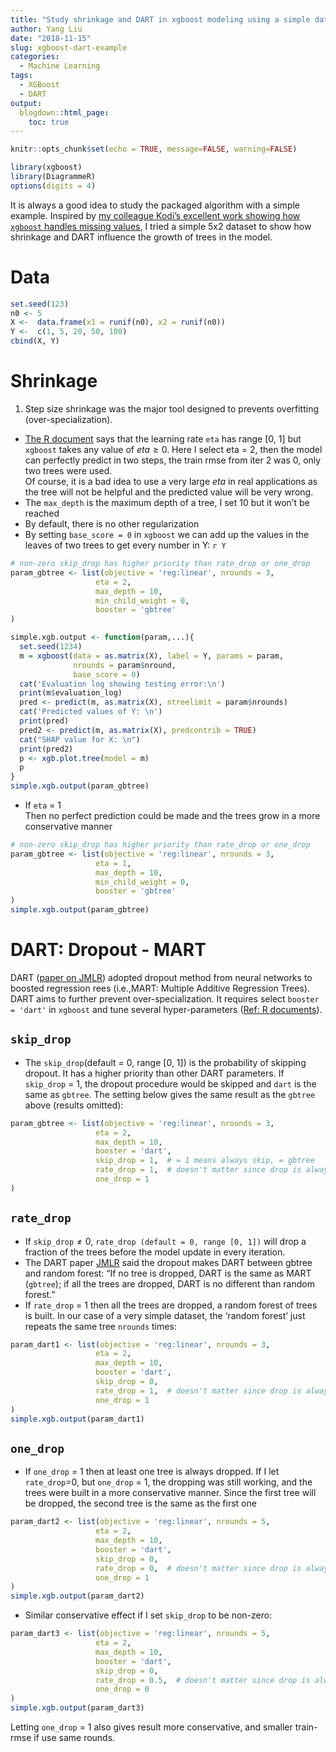 ```yaml
---
title: "Study shrinkage and DART in xgboost modeling using a simple dataset"
author: Yang Liu
date: "2018-11-15"
slug: xgboost-dart-example
categories:
  - Machine Learning
tags:
  - XGBoost
  - DART
output:
  blogdown::html_page:
    toc: true
---
```


```r
knitr::opts_chunk$set(echo = TRUE, message=FALSE, warning=FALSE)
```

```r
library(xgboost)
library(DiagrammeR)
options(digits = 4)
```

It is always a good idea to study the packaged algorithm with a simple example. Inspired by [my colleague Kodi's excellent work showing how `xgboost` handles missing values](http://arfer.net/w/xgboost-sparsity), I tried a simple 5x2 dataset to show how shrinkage and DART influence the growth of trees in the model.

# Data
```r
set.seed(123)
n0 <- 5
X <-  data.frame(x1 = runif(n0), x2 = runif(n0))
Y <-  c(1, 5, 20, 50, 100)
cbind(X, Y)
```

# Shrinkage
1. Step size shrinkage was the major tool designed to prevents overfitting (over-specialization).   
* [The R document](https://xgboost.readthedocs.io/en/latest/parameter.html) says that the learning rate `eta` has range [0, 1] but `xgboost` takes any value of $eta\ge0$. Here I select eta = 2, then the model can perfectly predict in two steps, the train rmse from iter 2 was 0, only two trees were used.   
Of course, it is a bad idea to use a very large _eta_ in real applications as the tree will not be helpful and the predicted value will be very wrong.   
* The `max_depth` is the maximum depth of a tree, I set 10 but it won't be reached    
* By default, there is no other regularization
* By setting `base_score = 0` in `xgboost` we can add up the values in the leaves of two trees to get every number in Y: `r Y`
```r
# non-zero skip_drop has higher priority than rate_drop or one_drop
param_gbtree <- list(objective = 'reg:linear', nrounds = 3, 
                   eta = 2,
                   max_depth = 10,
                   min_child_weight = 0,
                   booster = 'gbtree'
)

simple.xgb.output <- function(param,...){
  set.seed(1234)
  m = xgboost(data = as.matrix(X), label = Y, params = param,
              nrounds = param$nround, 
              base_score = 0)
  cat('Evaluation log showing testing error:\n')
  print(m$evaluation_log)
  pred <- predict(m, as.matrix(X), ntreelimit = param$nrounds)
  cat('Predicted values of Y: \n')
  print(pred)
  pred2 <- predict(m, as.matrix(X), predcontrib = TRUE)
  cat("SHAP value for X: \n")
  print(pred2)
  p <- xgb.plot.tree(model = m)
  p
}
simple.xgb.output(param_gbtree)
```
   
* If `eta` = 1  
Then no perfect prediction could be made and the trees grow in a more conservative manner  
```r
# non-zero skip_drop has higher priority than rate_drop or one_drop
param_gbtree <- list(objective = 'reg:linear', nrounds = 3, 
                   eta = 1,
                   max_depth = 10,
                   min_child_weight = 0,
                   booster = 'gbtree'
)
simple.xgb.output(param_gbtree)
```

# DART: Dropout - MART
DART ([paper on JMLR](http://proceedings.mlr.press/v38/korlakaivinayak15.pdf)) adopted dropout method from neural networks to boosted regression rees (i.e.,MART: Multiple Additive Regression Trees). DART aims to further prevent over-specialization. It requires select `booster = 'dart'` in `xgboost` and tune several hyper-parameters ([Ref: R documents](https://xgboost.readthedocs.io/en/latest/parameter.html#additional-parameters-for-dart-booster-booster-dart)).  
  
## `skip_drop`  
* The `skip_drop`(default = 0, range [0, 1]) is the probability of skipping dropout. It has a higher priority than other DART parameters. If `skip_drop` = 1, the dropout procedure would be skipped and `dart` is the same as `gbtree`. The setting below gives the same result as the `gbtree` above (results omitted):
```r
param_gbtree <- list(objective = 'reg:linear', nrounds = 3, 
                   eta = 2,
                   max_depth = 10,
                   booster = 'dart',
                   skip_drop = 1,  # = 1 means always skip, = gbtree
                   rate_drop = 1,  # doesn't matter since drop is always skipped
                   one_drop = 1
)
```
  
## `rate_drop`  
* If `skip_drop`$\ne0$, `rate_drop (default = 0, range [0, 1])` will drop a fraction of the trees before the model update in every iteration. 
* The DART paper [JMLR](http://proceedings.mlr.press/v38/korlakaivinayak15.pdf) said the dropout makes DART between gbtree and random forest: "If no tree is dropped, DART is the same as MART (`gbtree`); if all the trees are dropped, DART is no different than random forest."
* If `rate_drop` = 1 then all the trees are dropped, a random forest of trees is built. In our case of a very simple dataset, the 'random forest' just repeats the same tree `nrounds` times:   
```r
param_dart1 <- list(objective = 'reg:linear', nrounds = 3, 
                   eta = 2,
                   max_depth = 10,
                   booster = 'dart',
                   skip_drop = 0,  
                   rate_drop = 1,  # doesn't matter since drop is always skipped
                   one_drop = 1
)
simple.xgb.output(param_dart1)
```
  
## `one_drop`  
* If `one_drop` = 1 then at least one tree is always dropped. If I let `rate_drop`=0, but `one_drop` = 1, the dropping was still working, and the trees were built in a more conservative manner. Since the first tree will be dropped, the second tree is the same as the first one  
```r
param_dart2 <- list(objective = 'reg:linear', nrounds = 5, 
                   eta = 2,
                   max_depth = 10,
                   booster = 'dart',
                   skip_drop = 0,  
                   rate_drop = 0,  # doesn't matter since drop is always skipped
                   one_drop = 1
)
simple.xgb.output(param_dart2)
```

* Similar conservative effect if I set `skip_drop` to be non-zero:  
```r
param_dart3 <- list(objective = 'reg:linear', nrounds = 5, 
                   eta = 2,
                   max_depth = 10,
                   booster = 'dart',
                   skip_drop = 0,  
                   rate_drop = 0.5,  # doesn't matter since drop is always skipped
                   one_drop = 0
)
simple.xgb.output(param_dart3)
```

Letting `one_drop` = 1 also gives result more conservative, and smaller train-rmse if use same rounds. 